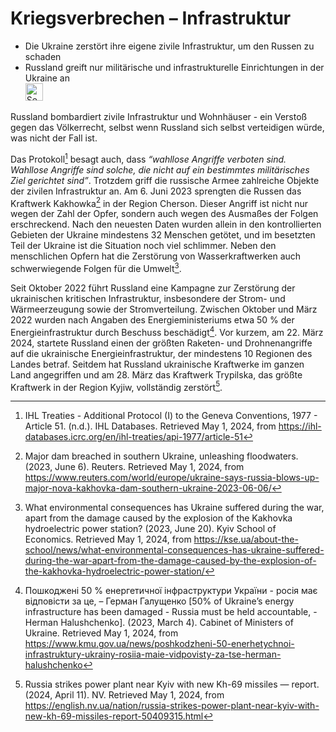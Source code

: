 # Kriegsverbrechen – Infrastruktur {#sec-warcrimes-infrastructure}

::: {.callout-caution title=„Myth“}
- Die Ukraine zerstört ihre eigene zivile Infrastruktur, um den Russen zu schaden
- Russland greift nur militärische und infrastrukturelle Einrichtungen in der Ukraine an
[<br>![Search for topic in EUvsDisinfo](../all_common_img/EUvsDisinfo_400x240.jpg){height=2em}](https://euvsdisinfo.eu/disinformation-cases/?text=war%20crimes%20(infrastructure|electricity|energy|dam|bridge)&sort=relevance)
:::

::: {.callout-tip title=„Truth“}
Russland bombardiert zivile Infrastruktur und Wohnhäuser - ein Verstoß gegen das Völkerrecht, selbst wenn Russland sich selbst verteidigen würde, was nicht der Fall ist.
:::


Das Protokoll[^warcrimes-infrastructure.de-1] besagt auch, dass *“wahllose Angriffe verboten sind. Wahllose Angriffe sind solche, die nicht auf ein bestimmtes militärisches Ziel gerichtet sind”*. Trotzdem griff die russische Armee zahlreiche Objekte der zivilen Infrastruktur an. Am 6\. Juni 2023 sprengten die Russen das Kraftwerk Kakhowka[^warcrimes-infrastructure.de-2] in der Region Cherson. Dieser Angriff ist nicht nur wegen der Zahl der Opfer, sondern auch wegen des Ausmaßes der Folgen erschreckend. Nach den neuesten Daten wurden allein in den kontrollierten Gebieten der Ukraine mindestens 32 Menschen getötet, und im besetzten Teil der Ukraine ist die Situation noch viel schlimmer. Neben den menschlichen Opfern hat die Zerstörung von Wasserkraftwerken auch schwerwiegende Folgen für die Umwelt[^warcrimes-infrastructure.de-3]. 


Seit Oktober 2022 führt Russland eine Kampagne zur Zerstörung der ukrainischen kritischen Infrastruktur, insbesondere der Strom- und Wärmeerzeugung sowie der Stromverteilung. Zwischen Oktober und März 2022 wurden nach Angaben des Energieministeriums etwa 50 % der Energieinfrastruktur durch Beschuss beschädigt[^warcrimes-infrastructure.de-4]. Vor kurzem, am 22\. März 2024, startete Russland einen der größten Raketen- und Drohnenangriffe auf die ukrainische Energieinfrastruktur, der mindestens 10 Regionen des Landes betraf. Seitdem hat Russland ukrainische Kraftwerke im ganzen Land angegriffen und am 28\. März das Kraftwerk Trypilska, das größte Kraftwerk in der Region Kyjiw, vollständig zerstört[^warcrimes-infrastructure.de-5].


[^warcrimes-infrastructure.de-1]:  IHL Treaties \- Additional Protocol (I) to the Geneva Conventions, 1977 \- Article 51\. (n.d.). IHL Databases. Retrieved May 1, 2024, from [https://ihl-databases.icrc.org/en/ihl-treaties/api-1977/article-51](https://ihl-databases.icrc.org/en/ihl-treaties/api-1977/article-51)

[^warcrimes-infrastructure.de-2]:  Major dam breached in southern Ukraine, unleashing floodwaters. (2023, June 6). Reuters. Retrieved May 1, 2024, from [https://www.reuters.com/world/europe/ukraine-says-russia-blows-up-major-nova-kakhovka-dam-southern-ukraine-2023-06-06/](https://www.reuters.com/world/europe/ukraine-says-russia-blows-up-major-nova-kakhovka-dam-southern-ukraine-2023-06-06/)

[^warcrimes-infrastructure.de-3]:  What environmental consequences has Ukraine suffered during the war, apart from the damage caused by the explosion of the Kakhovka hydroelectric power station? (2023, June 20). Kyiv School of Economics. Retrieved May 1, 2024, from [https://kse.ua/about-the-school/news/what-environmental-consequences-has-ukraine-suffered-during-the-war-apart-from-the-damage-caused-by-the-explosion-of-the-kakhovka-hydroelectric-power-station/](https://kse.ua/about-the-school/news/what-environmental-consequences-has-ukraine-suffered-during-the-war-apart-from-the-damage-caused-by-the-explosion-of-the-kakhovka-hydroelectric-power-station/)


[^warcrimes-infrastructure.de-4]:  Пошкоджені 50 % енергетичної інфраструктури України \- росія має відповісти за це, – Герман Галущенко \[50% of Ukraine’s energy infrastructure has been damaged \- Russia must be held accountable, \- Herman Halushchenko\]. (2023, March 4). Cabinet of Ministers of Ukraine. Retrieved May 1, 2024, from [https://www.kmu.gov.ua/news/poshkodzheni-50-enerhetychnoi-infrastruktury-ukrainy-rosiia-maie-vidpovisty-za-tse-herman-halushchenko](https://www.kmu.gov.ua/news/poshkodzheni-50-enerhetychnoi-infrastruktury-ukrainy-rosiia-maie-vidpovisty-za-tse-herman-halushchenko) 

[^warcrimes-infrastructure.de-5]:  Russia strikes power plant near Kyiv with new Kh-69 missiles — report. (2024, April 11). NV. Retrieved May 1, 2024, from [https://english.nv.ua/nation/russia-strikes-power-plant-near-kyiv-with-new-kh-69-missiles-report-50409315.html](https://english.nv.ua/nation/russia-strikes-power-plant-near-kyiv-with-new-kh-69-missiles-report-50409315.html)
